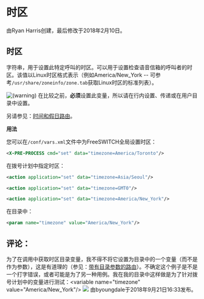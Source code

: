 # 时区

由Ryan Harris创建，最后修改于2018年2月10日。

## 时区

字符串，用于设置此特定呼叫的时区。可以用于设置检查语音信箱的呼叫者的时区。该值以Linux时区格式表示（例如America/New\_York -- 可参考`/usr/share/zoneinfo/zone.tab`获取Linux时区的标准列表）。

![(warning)](/images/icons/emoticons/warning.svg) 在比较之前，**必须**设置此变量，所以请在行内设置、传递或在用户目录中设置。

另请参见：[时间和假日路由](../FreeSWITCH-Explained/Dialplan/Time-of-Day-and-Holiday-Routing_6586868.mdx#about)。

**用法**

您可以在`/conf/vars.xml`文件中为FreeSWITCH全局设置时区：

```xml
<X-PRE-PROCESS cmd="set" data="timezone=America/Toronto"/>
```

在拨号计划中指定时区：

```xml
<action application="set" data="timezone=Asia/Seoul"/>
```

```xml
<action application="set" data="timezone=GMT0"/>
```

```xml
<action application="set" data="timezone=America/New_York"/>
```

在目录中：

```xml
<param name="timezone" value="America/New_York"/>
```

## 评论：

为了在调用中获取时区目录变量，我不得不将它设置为目录中的一个变量（而不是作为参数），这是有道理的（参见：[带有目录参数的路由](../FreeSWITCH-Explained/Configuration/How-Tos/Routing-with-directory-parameters_13173575.mdx#-freeswitch--routing-with-directory-parameters-)）。不确定这个例子是不是一个打字错误，或者可能是为了另一种用例。我在我的目录中这样做是为了针对拨号计划中的变量进行测试：&lt;variable name="timezone" value="America/New\_York"/> ![](/images/icons/contenttypes/comment_16.png) 由byoungdale于2018年9月21日16:33发布。